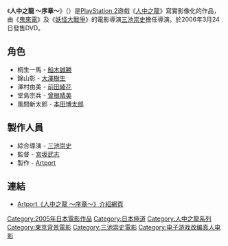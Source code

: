 {{noteTA
|G1=Games
}}
{{Infobox animanga/Headerofja
|標題= 人中之龍 ～序章～
|圖像= 
|尺寸= 
|說明= 
|日文名稱= 龍が如く 〜序章〜
|英文名稱= Yakuza ~Prologue~
|假名= りゅうがしく じょしょう
|羅馬字= Ryuugagotoku joshou
|類型= 
}}
{{Infobox animanga/Movie
|標題= 
|導演= 三池崇史
|製作= Artport
|上映日= -
|片長= 43分鐘
|原案
|原作=
|企畫=
|腳本=
|分鏡=
|演出=
|人物設定=
|作畫監督=
|機械設定=
|音樂=
|其他= 
|Copyright= 
}}
{{Infobox animanga/Footerofja}}
《'''人中之龍 ～序章～'''》（{{lang|ja|龍が如く 〜序章〜}}）是[[PlayStation_2|PlayStation 2]]遊戲《[[人中之龍|人中之龍]]》寫實影像化的作品，由《[[鬼來電|鬼來電]]》及《[[妖怪大戰爭|妖怪大戰爭]]》的電影導演[[三池崇史|三池崇史]]擔任導演。於2006年3月24日發售DVD。

== 角色 ==
* 桐生一馬 - [[船木誠勝|船木誠勝]]
* 錦山彰 - [[大澤樹生|大澤樹生]]
* 澤村由美 - [[前田綾花|前田綾花]]
* 堂島宗兵 - [[曾根晴美|曾根晴美]]
* 風間新太郎 - [[本田博太郎|本田博太郎]]

== 製作人員 ==
* 綜合導演 - [[三池崇史|三池崇史]]
* 監督 - [[宮坂武志|宮坂武志]]
* 製作 - [[Artport|Artport]]

== 連結 ==
*{{ja}} [http://www.artport.co.jp/library/do_video/ryu_ga_gotoku.html Artport《人中之龍 ～序章～》介紹網頁] {{Wayback|url=http://www.artport.co.jp/library/do_video/ryu_ga_gotoku.html |date=20160530080140 }}

{{人中之龍系列}}

{{DEFAULTSORT:Ryū ga Gotoku Gekijōban}}
[[Category:2005年日本電影作品|Category:2005年日本電影作品]]
[[Category:日本極道|Category:日本極道]]
[[Category:人中之龍系列|Category:人中之龍系列]]
[[Category:東京背景電影|Category:東京背景電影]]
[[Category:三池崇史電影|Category:三池崇史電影]]
[[Category:电子游戏改编真人电影|Category:电子游戏改编真人电影]]